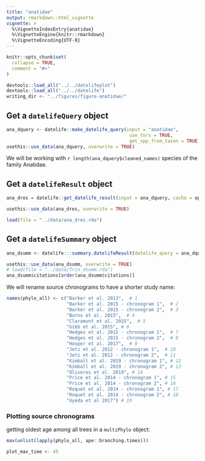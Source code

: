 ```yaml
---
title: "anatidae"
output: rmarkdown::html_vignette
vignette: >
  %\VignetteIndexEntry{anatidae}
  %\VignetteEngine{knitr::rmarkdown}
  %\VignetteEncoding{UTF-8}
---
```



```r
knitr::opts_chunk$set(
  collapse = TRUE,
  comment = "#>"
)
```

```r
devtools::load_all("../../datelifeplot")
devtools::load_all("../../datelife")
writing_dir <- "../figures/figure-anatidae/"
```

## Get a `datelifeQuery` object

```r
ana_dquery <- datelife::make_datelife_query(input = "anatidae",
                                             use_tnrs = TRUE,
                                             get_spp_from_taxon = TRUE)
usethis::use_data(ana_dquery, overwrite = TRUE)

```

We will be working with `r length(ana_dquery$cleaned_names)` species of the family Anatidae.

## Get a `datelifeResult` object

```r
ana_dres = datelife::get_datelife_result(input = ana_dquery, cache = opentree_chronograms)

usethis::use_data(ana_dres, overwrite = TRUE)
```

```r
load(file = "../data/ana_dres.rda")
```

## Get a `datelifeSummary` object
```r
ana_dsumm <- datelife:::summary.datelifeResult(datelife_query = ana_dquery, object = ana_dres)

usethis::use_data(ana_dsumm, overwrite = TRUE)
# load(file = "../data/frin_dsumm.rda")
ana_dsumm$citations[order(ana_dsumm$citations)]
```

We will rename source chronograms to have a shorter study name:

```r
names(phylo_all) <- c("Barker et al. 2013",  # 1
                      "Barker et al. 2015 - chronogram 1",  # 2
                      "Barker et al. 2015 - chronogram 2",  # 3
                      "Burns et al. 2015",  # 4
                      "Claramunt et al. 2015",  # 5
                      "Gibb et al. 2015", # 6
                      "Hedges et al. 2015 - chronogram 1",  # 7
                      "Hedges et al. 2015 - chronogram 2",  # 8
                      "Hooper et al. 2017",  # 9
                      "Jetz et al. 2012 - chronogram 1",  # 10
                      "Jetz et al. 2012 - chronogram 2",  # 11
                      "Kimball et al. 2019 - chronogram 1", # 12
                      "Kimball et al. 2019 - chronogram 2", # 13
                      "Oliveros et al. 2019", # 14
                      "Price et al. 2014 - chronogram 1", # 15
                      "Price et al. 2014 - chronogram 2", # 16
                      "Roquet et al. 2014 - chronogram 1", # 17
                      "Roquet et al. 2014 - chronogram 2", # 18 
                      "Uyeda et al 2017") # 19
```

### Plotting source chronograms

getting oldest age among all trees in a `multiPhylo` object:

```r
max(unlist(lapply(phylo_all, ape::branching.times)))

plot_max_time <- 45
```




